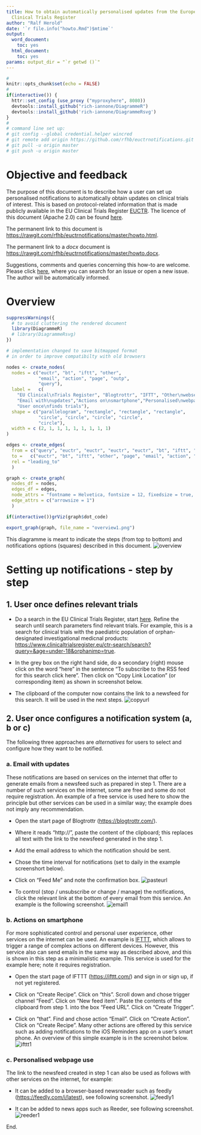 ```yaml
---
title: How to obtain automatically personalised updates from the European Union's
  Clinical Trials Register
author: "Ralf Herold"
date: '`r file.info("howto.Rmd")$mtime`'
output:
  word_document:
    toc: yes
  html_document:
    toc: yes
params: output_dir = "`r getwd ()`"
---
```


```r
#
knitr::opts_chunk$set(echo = FALSE)
#
if(interactive()) {
  httr::set_config (use_proxy ("myproxyhere", 8080))
  devtools::install_github("rich-iannone/DiagrammeR")
  devtools::install_github('rich-iannone/DiagrammeRsvg')
}
#
# command line set up:
# git config --global credential.helper wincred
# git remote add origin https://github.com/rfhb/euctrnotifications.git
# git pull -u origin master
# git push -u origin master
```

# Objective and feedback

The purpose of this document is to describe how a user can set up personalised notifications to automatically obtain updates on clinical trials of interest. This is based on protocol-related information that is made publicly available in the EU Clinical Trials Register [EUCTR](https://www.clinicaltrialsregister.eu/). The licence of this document (Apache 2.0) can be found [here](https://github.com/rfhb/euctrnotifications/blob/master/LICENSE).

The permanent link to this document is [https://rawgit.com/rfhb/euctrnotifications/master/howto.html](https://rawgit.com/rfhb/euctrnotifications/master/howto.html).

The permanent link to a *docx* document is [https://rawgit.com/rfhb/euctrnotifications/master/howto.docx](https://rawgit.com/rfhb/euctrnotifications/master/howto.docx).

Suggestions, comments and queries concerning this how-to are welcome. Please click [here](https://github.com/rfhb/euctrnotifications/issues), where you can search for an issue or open a new issue. The author will be automatically informed. 


# Overview

```r
suppressWarnings({
  # to avoid cluttering the rendered document
  library(DiagrammeR)
  # library(DiagrammeRsvg)
})

# implementation changed to save bitmapped format 
# in order to improve compatibilty with old browsers

nodes <- create_nodes(
  nodes = c("euctr", "bt", "iftt", "other", 
            "email", "action", "page", "outp", 
            "query"),
  label =   c(
    "EU Clinical\nTrials Register", "Blogtrottr", "IFTT", "Other\nwebservice", 
    "Email with\nupdates","Actions on\nsmartphone","Personalised\nwebpage","Other\noutput",
    "User once\nfinds trials"),
  shape = c("parallelogram", "rectangle", "rectangle", "rectangle", 
            "circle", "circle", "circle", "circle",  
            "circle"),
  width = c (2, 1, 1, 1, 1, 1, 1, 1, 1)
)

edges <- create_edges(
  from = c("query", "euctr", "euctr", "euctr", "euctr", "bt", "iftt", "other"),
  to =   c("euctr", "bt", "iftt", "other", "page", "email", "action", "outp"),
  rel = "leading_to"
  )

graph <- create_graph(
  nodes_df = nodes,
  edges_df = edges,
  node_attrs = "fontname = Helvetica, fontsize = 12, fixedsize = true, height = 1",
  edge_attrs = c("arrowsize = 1")
  )

if(interactive())grViz(graph$dot_code)

export_graph(graph, file_name = "overview1.png")

```

This diagramme is meant to indicate the steps (from top to bottom) and notifications options (squares) described in this document. ![overview](overview1.png)

# Setting up notifications - step by step

## 1. User once defines relevant trials

- Do a search in the EU Clinical Trials Register, start [here](https://www.clinicaltrialsregister.eu/ctr-search/search). Refine the search until search parameters find relevant trials. For example, this is a search for clinical trials with the paediatric population of orphan-designated investigational medicnal products: [https://www.clinicaltrialsregister.eu/ctr-search/search?query=&age=under-18&orphanimp=true](https://www.clinicaltrialsregister.eu/ctr-search/search?query=&age=under-18&orphanimp=true). 

- In the grey box on the right hand side, do a secondary (right) mouse click on the word "here" in the sentence "To subscribe to the RSS feed for this search click here". Then click on "Copy Link Location" (or corresponding item) as shown in screenshot below. 

- The clipboard of the computer now contains the link to a newsfeed for this search. It will be used in the next steps. ![copyurl](euctr1.jpg)

## 2. User once configures a notification system (a, b or c)

The following three approaches are *alternatives* for users to select and configure how they want to be notified. 

### a. Email with updates

These notifications are based on services on the internet that offer to generate emails from a newsfeed such as prepared in step 1. There are a number of such services on the internet, some are free and some do not require registration. An example of a free service is used here to show the principle but other services can be used in a similar way; the example does not imply any recommendation. 

- Open the start page of Blogtrottr ([https://blogtrottr.com/](https://blogtrottr.com/)). 

- Where it reads "http://", paste the content of the clipboard; this replaces all text with the link to the newsfeed generated in the step 1. 

- Add the email address to which the notification should be sent. 

- Chose the time interval for notifications (set to daily in the example screenshort below). 

- Click on "Feed Me" and note the confirmation box. ![pasteurl](blogtrottr1.jpg)

- To control (stop / unsubscribe or change / manage) the notifications, click the relevant link at the bottom of every email from this service. An example is the following screenshot. ![email1](email1.jpg)


### b. Actions on smartphone

For more sophisticated control and personal user experience, other services on the internet can be used. An example is [IFTTT](https://ifttt.com/), which allows to trigger a range of complex actions on different devices. However, this service also can send emails in the same way as described above, and this is shown in this step as a minimalistic example. This service is used for the example here; note it requires registration. 

- Open the start page of IFTTT ([https://ifttt.com/](https://ifttt.com/)) and sign in or sign up, if not yet registered. 

- Click on "Create Recipe". Click on "this". Scroll down and chose trigger channel "Feed". Click on "New feed item". Paste the contents of the clipboard from step 1. into the box "Feed URL". Click on "Create Trigger". 

- Click on "that". Find and chose action "Email". Click on "Create Action". Click on "Create Recipe". Many other actions are offered by this service such as adding notifications to the iOS Reminders app on a user's smart phone. An overview of this simple example is in the screenshot below. ![ifttt1](ifttt1.jpg)


### c. Personalised webpage use

The link to the newsfeed created in step 1 can also be used as follows with other services on the internet, for example: 

- It can be added to a browser-based newsreader such as feedly ([https://feedly.com/i/latest](https://feedly.com/i/latest)), see following screenshot. ![feedly1](feedly1.jpg)

- It can be added to news apps such as Reeder, see following screenshot. ![reeder1](reeder1.jpg)

End.

